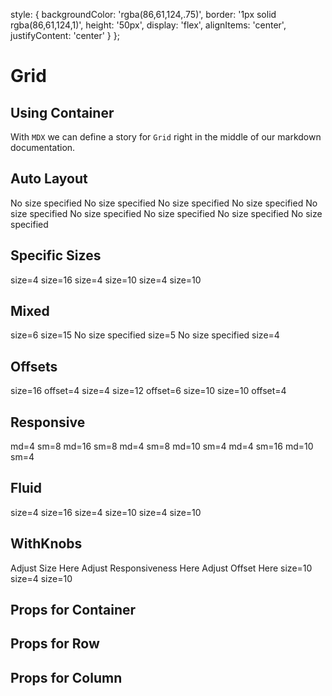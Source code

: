 

<Meta title='Grid' component={Container} />

  style: {
    backgroundColor: 'rgba(86,61,124,.75)',
    border: '1px solid rgba(86,61,124,1)',
    height: '50px',
    display: 'flex',
    alignItems: 'center',
    justifyContent: 'center'
  }
};


# Grid
## Using Container
With `MDX` we can define a story for `Grid` right in the middle of our
markdown documentation.

## Auto Layout 
<Preview>
	<Story name='Auto Layout'>
      <Container>
    <Row>
      <Col {...cellStyles}>No size specified</Col>
      <Col {...cellStyles}>No size specified</Col>
      <Col {...cellStyles}>No size specified</Col>
    </Row>
    <Row>
      <Col {...cellStyles}>No size specified</Col>
      <Col {...cellStyles}>No size specified</Col>
      <Col {...cellStyles}>No size specified</Col>
      <Col {...cellStyles}>No size specified</Col>
      <Col {...cellStyles}>No size specified</Col>
      <Col {...cellStyles}>No size specified</Col>
    </Row>
  </Container>
  </Story>
</Preview>

## Specific Sizes 
<Preview>
  <Story name='Specific Sizes'>
		<Container>
    <Row>
      <Col {...cellStyles} size={4}>size=4</Col>
      <Col {...cellStyles} size={16}>size=16</Col>
      <Col {...cellStyles} size={4}>size=4</Col>
    </Row>
    <Row>
      <Col {...cellStyles} size={10}>size=10</Col>
      <Col {...cellStyles} size={4}>size=4</Col>
      <Col {...cellStyles} size={10}>size=10</Col>
    </Row>
  </Container>
  </Story>
</Preview>

## Mixed 
<Preview>
  <Story name='Mixed'>
  <Container>
    <Row>
      <Col {...cellStyles} size={6}>size=6</Col>
      <Col {...cellStyles} size={15}>size=15</Col>
      <Col {...cellStyles}>No size specified</Col>
    </Row>
    <Row>
      <Col {...cellStyles} size={5}>size=5</Col>
      <Col {...cellStyles}>No size specified</Col>
      <Col {...cellStyles} size={4}>size=4</Col>
    </Row>
  </Container>
  </Story>
</Preview>

## Offsets 
<Preview>
  <Story name='Offsets'>
  <Container>
    <Row>
      <Col {...cellStyles} size={16} offset={4}>
        size=16 offset=4
      </Col>
      <Col {...cellStyles} size={4}>size=4</Col>
    </Row>
    <Row>
      <Col {...cellStyles} size={12} offset={6}>size=12 offset=6</Col>
    </Row>
    <Row>
      <Col {...cellStyles} size={10}>size=10</Col>
      <Col {...cellStyles} size={10} offset={4}>size=10 offset=4</Col>
    </Row>
  </Container>
  </Story>
</Preview>

## Responsive 
<Preview>
  <Story name='Responsive'>
    <Container>
    <Row>
      <Col {...cellStyles} md={4} sm={8}>md=4 sm=8</Col>
      <Col {...cellStyles} md={16} sm={8}>md=16 sm=8</Col>
      <Col {...cellStyles} md={4} sm={8}>md=4 sm=8</Col>
    </Row>
    <Row>
      <Col {...cellStyles} md={10} sm={4}>md=10 sm=4</Col>
      <Col {...cellStyles} md={4} sm={16}>md=4 sm=16</Col>
      <Col {...cellStyles} md={10} sm={4}>md=10 sm=4</Col>
    </Row>
  </Container>
  </Story>
</Preview>

## Fluid 
<Preview>
  <Story name='Fluid'>
    <Container fluid>
    <Row>
      <Col {...cellStyles} size={4}>size=4</Col>
      <Col {...cellStyles} size={16}>size=16</Col>
      <Col {...cellStyles} size={4}>size=4</Col>
    </Row>
    <Row>
      <Col {...cellStyles} size={10}>size=10</Col>
      <Col {...cellStyles} size={4}>size=4</Col>
      <Col {...cellStyles} size={10}>size=10</Col>
    </Row>
  </Container>
  </Story>
</Preview>

## WithKnobs 
<Preview>
  <Story name='WithKnobs'>
    <Container fluid={boolean("Fluid",true)}>
    <Row>
      <Col {...cellStyles} size={number("Size",4)}>Adjust Size Here</Col>
      <Col {...cellStyles} md={number("md",4)} sm={number("sm",8)} >Adjust Responsiveness Here</Col>
      <Col {...cellStyles} size={10} offset={number("Offset",4)}>Adjust Offset Here</Col>
    </Row>
    <Row>
      <Col {...cellStyles} size={10}>size=10</Col>
      <Col {...cellStyles} size={4}>size=4</Col>
      <Col {...cellStyles} size={10}>size=10</Col>
    </Row>
  </Container>
  </Story>
</Preview>


## Props for Container
<Props of={Container} />

## Props for Row
<Props of={Row} />

## Props for Column
<Props of={Col} />